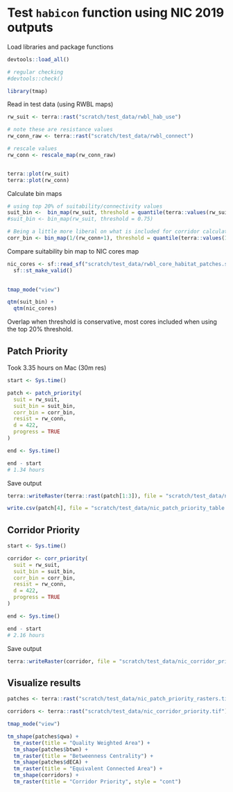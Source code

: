 # Test `habicon` function using NIC 2019 outputs

Load libraries and package functions

```r
devtools::load_all()

# regular checking
#devtools::check()

library(tmap)

```

Read in test data (using RWBL maps)

```r
rw_suit <- terra::rast("scratch/test_data/rwbl_hab_use")

# note these are resistance values
rw_conn_raw <- terra::rast("scratch/test_data/rwbl_connect")

# rescale values
rw_conn <- rescale_map(rw_conn_raw)


terra::plot(rw_suit)
terra::plot(rw_conn)

```

Calculate bin maps

```r
# using top 20% of suitability/connectivity values
suit_bin <-  bin_map(rw_suit, threshold = quantile(terra::values(rw_suit, na.rm = TRUE), 0.8))
#suit_bin <- bin_map(rw_suit, threshold = 0.75)

# Being a little more liberal on what is included for corridor calculations
corr_bin <- bin_map(1/(rw_conn+1), threshold = quantile(terra::values(1/(rw_conn+1), na.rm = TRUE), 0.4))

```

Compare suitability bin map to NIC cores map

```r
nic_cores <- sf::read_sf("scratch/test_data/rwbl_core_habitat_patches.shp") |>
  sf::st_make_valid()
  

tmap_mode("view")

qtm(suit_bin) +
  qtm(nic_cores)
```

Overlap when threshold is conservative, most cores included when using the top 20% threshold.

## Patch Priority

Took 3.35 hours on Mac (30m res)

```r
start <- Sys.time()

patch <- patch_priority(
  suit = rw_suit,
  suit_bin = suit_bin,
  corr_bin = corr_bin,
  resist = rw_conn,
  d = 422,
  progress = TRUE
)

end <- Sys.time()

end - start
# 1.34 hours
```

Save output

```r
terra::writeRaster(terra::rast(patch[1:3]), file = "scratch/test_data/nic_patch_priority_rasters.tif")

write.csv(patch[4], file = "scratch/test_data/nic_patch_priority_table.csv")
```

## Corridor Priority

```r
start <- Sys.time()

corridor <- corr_priority(
  suit = rw_suit,
  suit_bin = suit_bin,
  corr_bin = corr_bin,
  resist = rw_conn,
  d = 422,
  progress = TRUE
)

end <- Sys.time()

end - start
# 2.16 hours
```

Save output

```r
terra::writeRaster(corridor, file = "scratch/test_data/nic_corridor_priority.tif")
```

## Visualize results

```r
patches <- terra::rast("scratch/test_data/nic_patch_priority_rasters.tif")

corridors <- terra::rast("scratch/test_data/nic_corridor_priority.tif")

tmap_mode("view")

tm_shape(patches$qwa) +
  tm_raster(title = "Quality Weighted Area") +
  tm_shape(patches$btwn) +
  tm_raster(title = "Betweenness Centrality") +
  tm_shape(patches$dECA) +
  tm_raster(title = "Equivalent Connected Area") +
  tm_shape(corridors) +
  tm_raster(title = "Corridor Priority", style = "cont")
```
